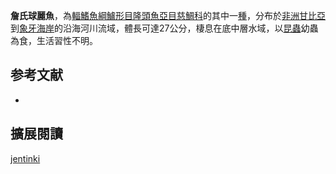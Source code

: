 {{Speciesbox
| name = 詹氏球麗魚
| status = LC
| status_system = IUCN3.1
| image = 
| image_width = 240px
| genus = Tylochromis
| species = jentinki
| authority = [[Steindachner|Steindachner]], 1894
| synonyms = *''Paratilapia jentinki''<br /><small>Steindachner, 1894</small>
*''Pelmatochromis jentinki''<br /><small>Steindachner, 1894</small>
*''Pelmatochromis jentinkii''<br /><small>Steindachner, 1894</small>
*''Tylochromis jentinki jentinki''<br /><small>Steindachner, 1894</small>
}}

'''詹氏球麗魚'''，為[[輻鰭魚綱|輻鰭魚綱]][[鱸形目|鱸形目]][[隆頭魚亞目|隆頭魚亞目]][[慈鯛科|慈鯛科]]的其中一[[種|種]]，分布於[[非洲|非洲]][[甘比亞|甘比亞]]到[[象牙海岸|象牙海岸]]的沿海河川流域，體長可達27公分，棲息在底中層水域，以[[昆蟲|昆蟲]]幼蟲為食，生活習性不明。
==参考文献==
*{{FishBase_species|genus=Tylochromis|species=jentinki|year=2013|month=5}}

== 擴展閱讀 ==
{{refbegin}}
{{wikispecies-inline|Tylochromis jentinki|詹氏球麗魚}}
{{refend}}
{{Taxonbar|from=Q676335}}

[[Category:球麗魚屬|jentinki]]


{{鱸形目小作品}}